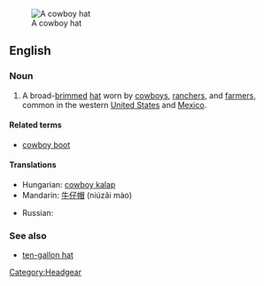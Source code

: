 [[Image:Felthat.jpg|thumb|A cowboy hat]]
==English==
{{wikipedia}}

===Noun===
{{en-noun|sg=[[cowboy]] [[hat]]}}

# A broad-[[brim]]med [[hat]] worn by [[cowboy]]s, [[rancher]]s, and [[farmer]]s, common in the western [[United States]] and [[Mexico]].

====Related terms====
* [[cowboy boot]]

====Translations====
{{trans-top}}
* Hungarian: [[cowboy kalap]]
* Mandarin: [[牛仔帽]] (niúzǎi mào)
{{trans-mid}}
* Russian: {{t|ru|ковбойка|f|tr=kovbójka|sc=Cyrl}}
{{trans-bottom}}

===See also===
* [[ten-gallon hat]]

[[Category:Headgear]]